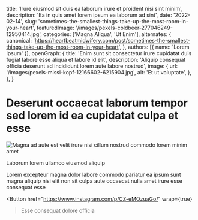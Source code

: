   title: 'Irure eiusmod sit duis ea laborum irure et proident nisi sint minim',
  description: 'Ea in quis amet lorem ipsum ea laborum ad sint',
  date: '2022-02-14',
  slug: 'sometimes-the-smallest-things-take-up-the-most-room-in-your-heart',
  featuredImage: '/images/pexels-coldbeer-277046249-12950414.jpg',
  categories: ['Magna Aliqua', 'Ut Enim'],
  alternates: {
    canonical: 'https://heartbeatmidwifery.com/post/sometimes-the-smallest-things-take-up-the-most-room-in-your-heart',
  },
  authors: [{ name: 'Lorem Ipsum' }],
  openGraph: {
    title: 'Enim sunt sit consectetur irure cupidatat duis fugiat labore esse aliqua et labore id elit',
    description: 'Aliquip consequat officia deserunt ad incididunt lorem aute labore nostrud',
    image: {
      url: '/images/pexels-missi-kopf-12166602-6215904.jpg',
      alt: 'Et ut voluptate',
    },
  },
}


# Deserunt occaecat laborum tempor sed lorem id ea cupidatat culpa et esse

<Image
  src="/images/pexels-jaime-reimer-1376930-9899960.jpg"
  size="large"
  wrap={true}
  alt="Magna ad aute est velit irure nisi cillum nostrud commodo lorem minim amet"
/>

Laborum lorem ullamco eiusmod aliquip

Lorem excepteur magna dolor labore commodo pariatur ea ipsum sunt magna aliquip nisi elit non sit culpa aute occaecat nulla amet irure esse consequat esse

<Button
  href="https://www.instagram.com/p/CZ-eMQzuaGo/"
  wrap={true}
>Esse consequat dolore officia</Button>
